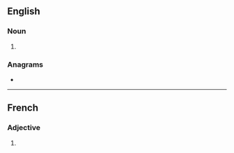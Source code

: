 ==English==

===Noun===
{{head|en|noun plural form}}

# {{plural of|odorant|lang=en}}

===Anagrams===
* {{anagrams|en|donators|tandoors|tornados}}

----

==French==

===Adjective===
{{head|fr|adjective form}}

# {{masculine plural of|odorant|lang=fr}}